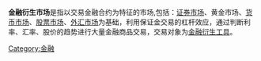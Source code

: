 {{Unreferenced|time=2019-08-25}}

'''金融衍生市场'''是指以交易金融合约为特征的市场,包括：[[證券市場|证券市场]]、黄金市场、[[货币市场|货币市场]]、[[股票市场|股票市场]]、[[外汇市场|外汇市场]]为基础，利用保证金交易的杠杆效应，通过判断利率、汇率、股价的趋势进行大量金融商品交易，交易对象为[[金融衍生工具|金融衍生工具]]。

{{经济小作品}}

[[Category:金融|Category:金融]]